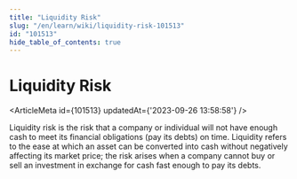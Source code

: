 ```yaml
---
title: "Liquidity Risk"
slug: "/en/learn/wiki/liquidity-risk-101513"
id: "101513"
hide_table_of_contents: true
---
```



# Liquidity Risk

<ArticleMeta id={101513} updatedAt={'2023-09-26 13:58:58'} />
<div className='border-solid border-b border-t-0 my-4 border-[var(--ifm-color-gray-300)]' />

Liquidity risk is the risk that a company or individual will not have enough cash to meet its financial obligations (pay its debts) on time. Liquidity refers to the ease at which an asset can be converted into cash without negatively affecting its market price; the risk arises when a company cannot buy or sell an investment in exchange for cash fast enough to pay its debts.
